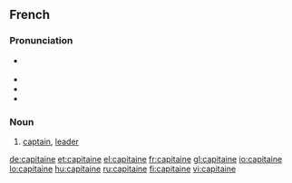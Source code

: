 ==French==

===Pronunciation===
* {{IPA|/ka.pi.tɛn/|lang=fr}} {{X-SAMPA|/ka.pi.tEn/}}
* {{audio|Fr-capitaine.ogg|audio}}
* {{rhymes|ɛn|lang=fr}}
* {{homophones|capitaines|lang=fr}}

===Noun===
{{fr-noun|m}}

# [[captain]], [[leader]]

[[de:capitaine]]
[[et:capitaine]]
[[el:capitaine]]
[[fr:capitaine]]
[[gl:capitaine]]
[[io:capitaine]]
[[lo:capitaine]]
[[hu:capitaine]]
[[ru:capitaine]]
[[fi:capitaine]]
[[vi:capitaine]]